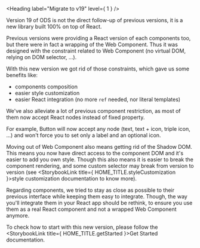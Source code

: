 
<Meta title="OVHcloud Design System/What's new?/Migration guide/to 19.x" />

<Heading label="Migrate to v19" level={ 1 } />

Version 19 of ODS is not the direct follow-up of previous versions, it is a new library built 100% on top of <ExternalLink href="https://react.dev">React</ExternalLink>.

Previous versions were providing a React version of each components too, but there were in fact a wrapping of the Web Component.
Thus it was designed with the constraint related to Web Component (no virtual DOM, relying on DOM selector, ...).

With this new version we got rid of those constraints, which gave us some benefits like:
- components composition
- easier style customization
- easier React integration (no more `ref` needed, nor literal templates)

We've also alleviate a lot of previous component restriction, as most of them now accept React nodes instead of fixed property.

For example, Button will now accept any node (text, text + icon, triple icon, ...) and won't force you to set only a label and an optional icon.

Moving out of Web Component also means getting rid of the Shadow DOM.
This means you now have direct access to the component DOM and it's easier to add you own style.
Though this also means it is easier to break the component rendering, and some custom selector may break from version to version
(see <StorybookLink title={ HOME_TITLE.styleCustomization }>style customization documentation</StorybookLink> to know more).

Regarding components, we tried to stay as close as possible to their previous interface while keeping them easy to integrate.
Though, the way you'll integrate them in your React app should be rethink, to ensure you use them as a real React component
and not a wrapped Web Component anymore.

To check how to start with this new version, please follow the <StorybookLink title={ HOME_TITLE.getStarted }>Get Started</StorybookLink> documentation.
